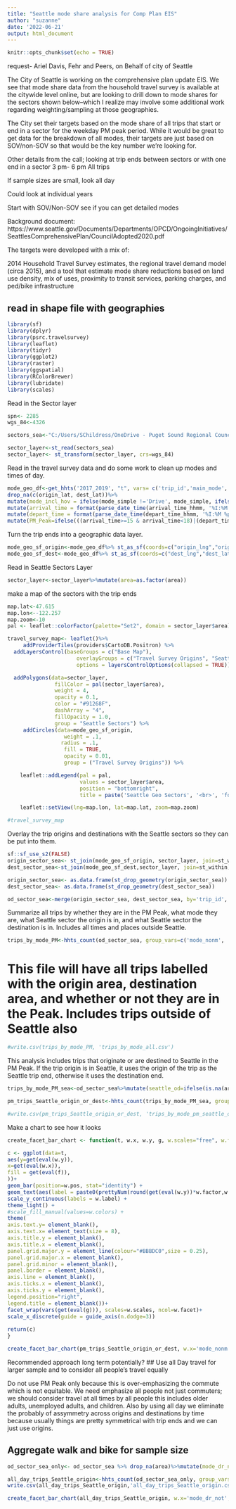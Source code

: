 ```yaml
---
title: "Seattle mode share analysis for Comp Plan EIS"
author: "suzanne"
date: '2022-06-21'
output: html_document
---
```


```r
knitr::opts_chunk$set(echo = TRUE)
```
request- Ariel Davis, Fehr and Peers, on Behalf of city of Seattle

The City of Seattle is working on the comprehensive plan update EIS. We see that mode share data from the household travel survey is available at the citywide level online, but are looking to drill down to mode shares for the sectors shown below--which I realize may involve some additional work regarding weighting/sampling at those geographies. 

The City set their targets based on the mode share of all trips that start or end in a sector for the weekday PM peak period. While it would be great to get data for the breakdown of all modes, their targets are just based on SOV/non-SOV so that would be the key number we’re looking for. 

Other details from the call;
looking at trip ends between sectors or with one end in a sector
3 pm- 6 pm
All trips


If sample sizes are small, look all day

Could look at individual years

Start with SOV/Non-SOV
see if you can get detailed modes

Background document: https://www.seattle.gov/Documents/Departments/OPCD/OngoingInitiatives/SeattlesComprehensivePlan/CouncilAdopted2020.pdf

The targets were developed with a mix of:

2014 Household Travel Survey estimates, the regional travel demand model (circa 2015), and a tool that estimate mode share reductions based on land use density, mix of uses, proximity to transit services, parking charges, and ped/bike infrastructure

## read in shape file with geographies

```r
library(sf)
library(dplyr)
library(psrc.travelsurvey)
library(leaflet)
library(tidyr)
library(ggplot2)
library(raster)
library(ggspatial)
library(RColorBrewer)
library(lubridate)
library(scales)
```



Read in the Sector layer

```r

spn<- 2285
wgs_84<-4326

sectors_sea<-"C:/Users/SChildress/OneDrive - Puget Sound Regional Council/Documents/data_request/seattle_mode_share/SeattleSectors/SeattleSectors/Sectors.shp"

sector_layer<-st_read(sectors_sea)
sector_layer<- st_transform(sector_layer, crs=wgs_84)
```

Read in the travel survey data and do some work to clean up modes and times of day.
```r
mode_geo_df<-get_hhts('2017_2019', "t", vars= c('trip_id','main_mode', 'mode_simple', 'origin_lat', 'origin_lng', 'dest_lat', 'dest_lng', 'arrival_time_hhmm', 'depart_time_hhmm', 'travelers_total'))%>%
drop_na(c(origin_lat, dest_lat))%>%
mutate(mode_incl_hov = ifelse(mode_simple !='Drive', mode_simple, ifelse(travelers_total==1, 'SOV', 'HOV')))%>%
mutate(arrival_time = format(parse_date_time(arrival_time_hhmm, '%I:%M %p'), "%H"))%>%
mutate(depart_time = format(parse_date_time(depart_time_hhmm, '%I:%M %p'), "%H"))%>% 
mutate(PM_Peak=ifelse(((arrival_time>=15 & arrival_time<18)|(depart_time>=15 & depart_time<18)), 'PM Peak', 'Not PM Peak'))

```



Turn the trip ends into a geographic data layer.
```r
mode_geo_sf_origin<-mode_geo_df%>% st_as_sf(coords=c("origin_lng","origin_lat"), crs= "+proj=longlat +datum=WGS84 +ellps=WGS84 +towgs84=0,0,0")
mode_geo_sf_dest<-mode_geo_df%>% st_as_sf(coords=c("dest_lng","dest_lat"), crs= "+proj=longlat +datum=WGS84 +ellps=WGS84 +towgs84=0,0,0")


```

Read in Seattle Sectors Layer
```r

sector_layer<-sector_layer%>%mutate(area=as.factor(area))
```


make a map of the sectors with the trip ends
```r
map.lat<-47.615
map.lon<--122.257
map.zoom<-10
pal <- leaflet::colorFactor(palette="Set2", domain = sector_layer$area)

travel_survey_map<- leaflet()%>%
     addProviderTiles(providers$CartoDB.Positron) %>%
  addLayersControl(baseGroups = c("Base Map"),
                      overlayGroups = c("Travel Survey Origins", "Seattle Sectors"),
                      options = layersControlOptions(collapsed = TRUE))%>%

  addPolygons(data=sector_layer,
               fillColor = pal(sector_layer$area),
               weight = 4,
               opacity = 0.1,
               color = "#91268F",
               dashArray = "4",
               fillOpacity = 1.0,
               group = "Seattle Sectors") %>%
     addCircles(data=mode_geo_sf_origin,
                  weight = .1, 
                 radius = .1,
                  fill = TRUE,
                  opacity = 0.01,
                  group = ("Travel Survey Origins")) %>%

    leaflet::addLegend(pal = pal,
                       values = sector_layer$area,
                       position = "bottomright",
                       title = paste('Seattle Geo Sectors', '<br>', 'for Mode Share')) %>%

    leaflet::setView(lng=map.lon, lat=map.lat, zoom=map.zoom)

#travel_survey_map
```

Overlay the trip origins and destinations with the Seattle sectors so they can be put into them.
```r
sf::sf_use_s2(FALSE)
origin_sector_sea<- st_join(mode_geo_sf_origin, sector_layer, join=st_within)
dest_sector_sea<-st_join(mode_geo_sf_dest,sector_layer, join=st_within)


```

```r
origin_sector_sea<- as.data.frame(st_drop_geometry(origin_sector_sea))
dest_sector_sea<- as.data.frame(st_drop_geometry(dest_sector_sea))

```

```r
od_sector_sea<-merge(origin_sector_sea, dest_sector_sea, by='trip_id', suffixes=c('', '_dest'))%>% mutate(mode_nonm=ifelse((mode_incl_hov=='Walk' | mode_incl_hov=='Bike') , 'Non-Motorized', mode_incl_hov))
```

Summarize all trips by whether they are in the PM Peak, what mode they are, what Seattle sector the origin is in, and what Seattle sector the destination is in. Includes all times and places outside Seattle.
```r
trips_by_mode_PM<-hhts_count(od_sector_sea, group_vars=c('mode_nonm', 'PM_Peak', 'area', 'area_dest'), spec_wgt='trip_weight_2017_2019_v2021')
```
# This file will have all trips labelled with the origin area, destination area, and whether or not they are in the Peak. Includes trips outside of Seattle also

```r
#write.csv(trips_by_mode_PM, 'trips_by_mode_all.csv')
```

This analysis includes trips that originate or are destined to Seattle in the PM Peak. If the trip origin is in Seattle, it uses the origin of the trip as the Seattle trip end, otherwise it uses the destination end.
```r
trips_by_mode_PM_sea<-od_sector_sea%>%mutate(seattle_od=ifelse(is.na(area), as.character(area_dest), as.character(area)))%>%filter(PM_Peak=='PM Peak')

pm_trips_Seattle_origin_or_dest<-hhts_count(trips_by_mode_PM_sea, group_vars=c('seattle_od', 'mode_nonm') ,spec_wgt='trip_weight_2017_2019_v2021')%>%filter(mode_nonm!='Total')%>% filter(seattle_od!='Total') 
```

```r
#write.csv(pm_trips_Seattle_origin_or_dest, 'trips_by_mode_pm_seattle_od.csv')
```

Make a chart to see how it looks
```r
create_facet_bar_chart <- function(t, w.x, w.y, g, w.scales="free", w.facet=3, d=0, w.factor=100, s="%", w.dec = 0, w.title, f, w.label=label_comma(),w.pos="dodge", lab.clr ="black", lab.sz=3) {

c <- ggplot(data=t,
aes(y=get(eval(w.y)),
x=get(eval(w.x)),
fill = get(eval(f)),
))+
geom_bar(position=w.pos, stat="identity") +
geom_text(aes(label = paste0(prettyNum(round(get(eval(w.y))*w.factor,w.dec), big.mark = ","),s)), vjust = -1.5, colour = lab.clr, size=lab.sz) +
scale_y_continuous(labels = w.label) +
theme_light() +
#scale_fill_manual(values=w.colors) +
theme(
axis.text.y= element_blank(),
axis.text.x= element_text(size = 8),
axis.title.y = element_blank(),
axis.title.x = element_blank(),
panel.grid.major.y = element_line(colour="#BBBDC0",size = 0.25),
panel.grid.major.x = element_blank(),
panel.grid.minor = element_blank(),
panel.border = element_blank(),
axis.line = element_blank(),
axis.ticks.x = element_blank(),
axis.ticks.y = element_blank(),
legend.position="right",
legend.title = element_blank())+
facet_wrap(vars(get(eval(g))), scales=w.scales, ncol=w.facet)+
scale_x_discrete(guide = guide_axis(n.dodge=3))
  
return(c)
}

```

```r
create_facet_bar_chart(pm_trips_Seattle_origin_or_dest, w.x='mode_nonm', w.y='share', g='seattle_od', f='mode_nonm', w.scales='fixed')+theme(panel.spacing.y = unit(1, "lines"))
```

Recommended approach long term potentially?
## Use all Day travel for larger sample and to consider all people's travel equally

Do not use PM Peak only because this is over-emphasizing the commute which is not equitable. We need emphasize all people not just commuters; we should consider travel at all times by all people this includes older adults, unemployed adults, and children. Also by using all day we eliminate the probably of assymmetry across origins and destinations by time because usually things are pretty symmetrical with trip ends and we can just use origins.

## Aggregate walk and bike for sample size

```r
od_sector_sea_only<- od_sector_sea %>% drop_na(area)%>%mutate(mode_dr_not=ifelse((mode_nonm=='SOV' | mode_nonm =='HOV'), 'Drive', 'Not Drive'))

all_day_trips_Seattle_origin<-hhts_count(od_sector_sea_only, group_vars=c('area', 'mode_dr_not' ),spec_wgt='trip_weight_2017_2019_v2021', incl_na=FALSE)%>%filter(mode_dr_not!='Total')
write.csv(all_day_trips_Seattle_origin,'all_day_trips_Seattle_origin.csv')


```




```r
create_facet_bar_chart(all_day_trips_Seattle_origin, w.x='mode_dr_not', w.y='share', g='area', f='mode_dr_not', w.scales='fixed')+theme(panel.spacing.y = unit(1, "lines"))
```

